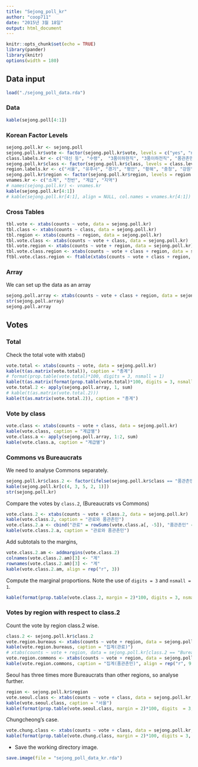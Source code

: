 ```yaml
---
title: "Sejong_poll_kr"
author: "coop711"
date: "2015년 3월 18일"
output: html_document
---
```


```r
knitr::opts_chunk$set(echo = TRUE)
library(pander)
library(knitr)
options(width = 180)
```

## Data input

```r
load("./sejong_poll_data.rda")
```

### Data 

```r
kable(sejong.poll[4:1])
```

### Korean Factor Levels

```r
sejong.poll.kr <- sejong.poll
sejong.poll.kr$vote <- factor(sejong.poll.kr$vote, levels = c("yes", "no"), labels = c("찬성", "반대"))
class.labels.kr <- c("대신 등", "수령",  "3품이하현직", "3품이하전직", "품관촌민") 
sejong.poll.kr$class <- factor(sejong.poll.kr$class, levels = class.levels, labels = class.labels.kr)
region.labels.kr <- c("서울", "유후사", "경기", "평안", "황해", "충청", "강원", "함길", "경상", "전라")
sejong.poll.kr$region <- factor(sejong.poll.kr$region, levels = region.levels, labels = region.labels.kr)
vnames.kr <- c("소계", "찬반", "계급", "지역")
# names(sejong.poll.kr) <- vnames.kr
kable(sejong.poll.kr[4:1])
# kable(sejong.poll.kr[4:1], align = NULL, col.names = vnames.kr[4:1])
```

### Cross Tables

```r
tbl.vote <- xtabs(counts ~ vote, data = sejong.poll.kr)
tbl.class <- xtabs(counts ~ class, data = sejong.poll.kr)
tbl.region <- xtabs(counts ~ region, data = sejong.poll.kr)
tbl.vote.class <- xtabs(counts ~ vote + class, data = sejong.poll.kr)
tbl.vote.region <- xtabs(counts ~ vote + region, data = sejong.poll.kr)
tbl.vote.class.region <- xtabs(counts ~ vote + class + region, data = sejong.poll.kr)
ftbl.vote.class.region <- ftable(xtabs(counts ~ vote + class + region, data = sejong.poll.kr))
```

### Array

We can set up the data as an array

```r
sejong.poll.array <- xtabs(counts ~ vote + class + region, data = sejong.poll.kr)
str(sejong.poll.array)
sejong.poll.array
```

## Votes

### Total

Check the total vote with xtabs()

```r
vote.total <- xtabs(counts ~ vote, data = sejong.poll.kr)
kable(t(as.matrix(vote.total)), caption = "총계")
# format(prop.table(vote.total)*100, digits = 3, nsmall = 1)
kable(t(as.matrix(format(prop.table(vote.total)*100, digits = 3, nsmall = 1))), caption = "백분률", align = rep("r", 2))
vote.total.2 <- apply(sejong.poll.array, 1, sum)
# kable(t(as.matrix(vote.total.2)))
kable(t(as.matrix(vote.total.2)), caption = "총계")
```

### Vote by class

```r
vote.class <- xtabs(counts ~ vote + class, data = sejong.poll.kr)
kable(vote.class, caption = "계급별")
vote.class.a <- apply(sejong.poll.array, 1:2, sum)
kable(vote.class.a, caption = "계급별")
```

### Commons vs Bureaucrats

We need to analyse Commons separately. 

```r
sejong.poll.kr$class.2 <- factor(ifelse(sejong.poll.kr$class == "품관촌민", "품관촌민", "관료"), levels = c("관료", "품관촌민"))
kable(sejong.poll.kr[c(4, 3, 5, 2, 1)])
str(sejong.poll.kr)
```

Compare the votes by `class.2`,  (Bureaucrats vs Commons)

```r
vote.class.2 <- xtabs(counts ~ vote + class.2, data = sejong.poll.kr)
kable(vote.class.2, caption = "관료와 품관촌민")
vote.class.2.a <- cbind("관료" = rowSums(vote.class.a[, -5]), "품관촌민" =  vote.class.a[, 5])
kable(vote.class.2.a, caption = "관료와 품관촌민")
```

Add subtotals to the margins, 

```r
vote.class.2.am <- addmargins(vote.class.2)
colnames(vote.class.2.am)[3] <- "계"
rownames(vote.class.2.am)[3] <- "계"
kable(vote.class.2.am, align = rep("r", 3))
```

Compute the marginal proportions. Note the use of `digits = 3` and `nsmall = 1`.

```r
kable(format(prop.table(vote.class.2, margin = 2)*100, digits = 3, nsmall = 1), caption = "관료와 품관촌민", align = rep("r", 2))
```

### Votes by region with respect to class.2 

Count the vote by region class.2 wise.

```r
class.2 <- sejong.poll.kr$class.2
vote.region.bureaus <- xtabs(counts ~ vote + region, data = sejong.poll.kr, class.2 == "관료", drop = TRUE)
kable(vote.region.bureaus, caption = "집계(관료)")
# xtabs(counts ~ vote + region, data = sejong.poll.kr[class.2 == "Bureaus", ], drop = TRUE)
vote.region.commons <- xtabs(counts ~ vote + region, data = sejong.poll.kr, class.2 == "품관촌민", drop = TRUE)
kable(vote.region.commons, caption = "집계(품관촌민)", align = rep("r", 9))
```

Seoul has three times more Bureaucrats than other regions, so analyse further.

```r
region <- sejong.poll.kr$region
vote.seoul.class <- xtabs(counts ~ vote + class, data = sejong.poll.kr, region == "서울", drop = TRUE)
kable(vote.seoul.class, caption = "서울")
kable(format(prop.table(vote.seoul.class, margin = 2)*100, digits  = 3, nsmall = 1), caption = "서울", align = rep("r", 3))
```

Chungcheong's case.

```r
vote.chung.class <- xtabs(counts ~ vote + class, data = sejong.poll.kr, region == "충청", drop = TRUE)
kable(format(prop.table(vote.chung.class, margin = 2)*100, digits = 3, nsmall = 1), caption = "충청", align = rep("r", 3))
```

- Save the working directory image.

```r
save.image(file = "sejong_poll_data_kr.rda")
```
